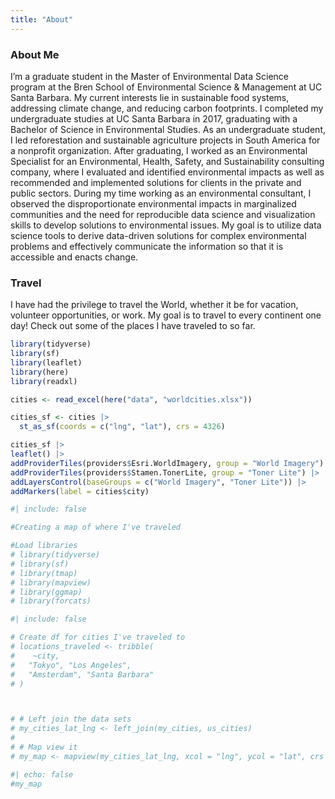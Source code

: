 ```yaml
---
title: "About"
---
```


::: panel-tabset
### About Me

I'm a graduate student in the Master of Environmental Data Science program at the Bren School of Environmental Science & Management at UC Santa Barbara. My current interests lie in sustainable food systems, addressing climate change, and reducing carbon footprints. I completed my undergraduate studies at UC Santa Barbara in 2017, graduating with a Bachelor of Science in Environmental Studies. As an undergraduate student, I led reforestation and sustainable agriculture projects in South America for a nonprofit organization. After graduating, I worked as an Environmental Specialist for an Environmental, Health, Safety, and Sustainability consulting company, where I evaluated and identified environmental impacts as well as recommended and implemented solutions for clients in the private and public sectors. During my time working as an environmental consultant, I observed the disproportionate environmental impacts in marginalized communities and the need for reproducible data science and visualization skills to develop solutions to environmental issues. My goal is to utilize data science tools to derive data-driven solutions for complex environmental problems and effectively communicate the information so that it is accessible and enacts change.

### Travel

I have had the privilege to travel the World, whether it be for vacation, volunteer opportunities, or work. My goal is to travel to every continent one day! Check out some of the places I have traveled to so far.

```r
library(tidyverse)
library(sf)
library(leaflet)
library(here)
library(readxl)

cities <- read_excel(here("data", "worldcities.xlsx"))

cities_sf <- cities |>
  st_as_sf(coords = c("lng", "lat"), crs = 4326)

cities_sf |>
leaflet() |>
addProviderTiles(providers$Esri.WorldImagery, group = "World Imagery") |>
addProviderTiles(providers$Stamen.TonerLite, group = "Toner Lite") |>
addLayersControl(baseGroups = c("World Imagery", "Toner Lite")) |>
addMarkers(label = cities$city)
```


:::


```r
#| include: false

#Creating a map of where I've traveled

#Load libraries
# library(tidyverse)
# library(sf)
# library(tmap)
# library(mapview)
# library(ggmap)
# library(forcats)
```

```r
#| include: false

# Create df for cities I've traveled to
# locations_traveled <- tribble(
#    ~city, 
#   "Tokyo", "Los Angeles",
#   "Amsterdam", "Santa Barbara"
# )



# # Left join the data sets
# my_cities_lat_lng <- left_join(my_cities, us_cities)
# 
# # Map view it
# my_map <- mapview(my_cities_lat_lng, xcol = "lng", ycol = "lat", crs = 4269, grid = FALSE)
```

```r
#| echo: false
#my_map
```

<!-- Map made using package mapview and data from: <https://simplemaps.com/data/us-cities> -->
